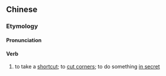 {{also|间行}}
==Chinese==
{{zh-forms|s=间行|t2=閒行}}

===Etymology===
{{zh-compound|間|行|a small opening|to walk; to go}}

====Pronunciation====
{{zh-pron
|m=jiànxíng
|c=gaan3 hang4
|cat=v
}}

====Verb====
{{zh-verb}}

# {{lb|zh|archaic}} to take a [[shortcut]]; to [[cut corners]]; to do something [[in secret]]